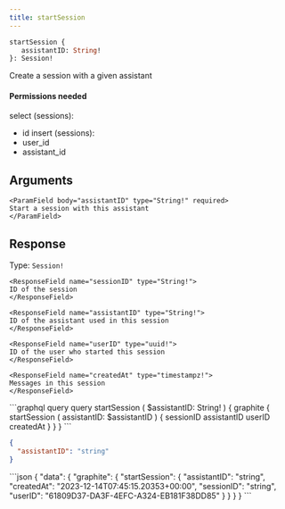 ```yaml
---
title: startSession
---
```


```graphql
startSession {
   assistantID: String! 
}: Session!
```

Create a session with a given assistant

#### Permissions needed

select (sessions):
- id
insert (sessions):
- user_id
- assistant_id


## Arguments



    <ParamField body="assistantID" type="String!" required>
    Start a session with this assistant
    </ParamField>



## Response

Type: `Session!`





    
    <ResponseField name="sessionID" type="String!">
    ID of the session
    </ResponseField>
    
    <ResponseField name="assistantID" type="String!">
    ID of the assistant used in this session
    </ResponseField>
    
    <ResponseField name="userID" type="uuid!">
    ID of the user who started this session
    </ResponseField>
    
    <ResponseField name="createdAt" type="timestampz!">
    Messages in this session
    </ResponseField>
    



<RequestExample>
```graphql query
query startSession (
  $assistantID: String!
) {
  graphite {
    startSession (
      assistantID: $assistantID
    ) {
      sessionID
      assistantID
      userID
      createdAt
    }
  }
}
```

```json variables
{
  "assistantID": "string"
}
```
</RequestExample>

<ResponseExample>
```json
{
  "data": {
    "graphite": {
      "startSession": {
        "assistantID": "string",
        "createdAt": "2023-12-14T07:45:15.20353+00:00",
        "sessionID": "string",
        "userID": "61809D37-DA3F-4EFC-A324-EB181F38DD85"
      }
    }
  }
}
```
</ResponseExample>
